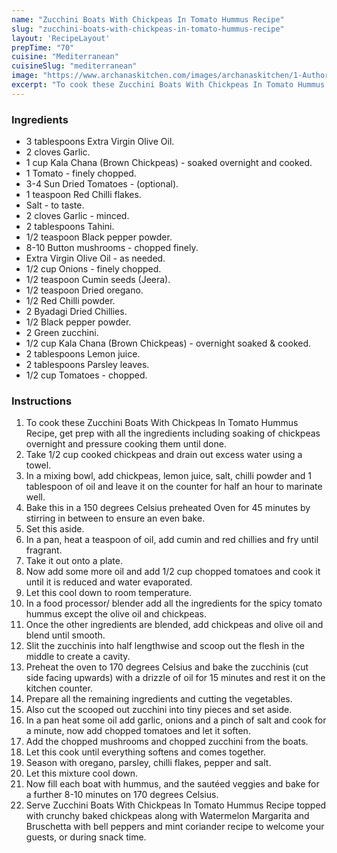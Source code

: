 ---
name: "Zucchini Boats With Chickpeas In Tomato Hummus Recipe"
slug: "zucchini-boats-with-chickpeas-in-tomato-hummus-recipe"
layout: 'RecipeLayout'
prepTime: "70"
cuisine: "Mediterranean"
cuisineSlug: "mediterranean"
image: "https://www.archanaskitchen.com/images/archanaskitchen/1-Author/Gauravi_Vinay/Zucchini_boats_with_chickpeas.jpg"
excerpt: "To cook these Zucchini Boats With Chickpeas In Tomato Hummus Recipe, get prep with all the ingredients including soaking of chickpeas overnight and pressure cooking them until done"
---

### Ingredients

- 3 tablespoons Extra Virgin Olive Oil.
- 2 cloves Garlic.
- 1 cup Kala Chana (Brown Chickpeas) - soaked overnight and  cooked.
- 1 Tomato - finely chopped.
- 3-4 Sun Dried Tomatoes - (optional).
- 1 teaspoon Red Chilli flakes.
- Salt - to taste.
- 2 cloves Garlic - minced.
- 2 tablespoons Tahini.
- 1/2 teaspoon Black pepper powder.
- 8-10 Button mushrooms - chopped finely.
- Extra Virgin Olive Oil - as needed.
- 1/2 cup Onions - finely chopped.
- 1/2 teaspoon Cumin seeds (Jeera).
- 1/2 teaspoon Dried oregano.
- 1/2 Red Chilli powder.
- 2 Byadagi Dried Chillies.
- 1/2 Black pepper powder.
- 2 Green zucchini.
- 1/2 cup Kala Chana (Brown Chickpeas) - overnight soaked & cooked.
- 2 tablespoons Lemon juice.
- 2 tablespoons Parsley leaves.
- 1/2 cup Tomatoes - chopped.

### Instructions

1. To cook these Zucchini Boats With Chickpeas In Tomato Hummus Recipe, get prep with all the ingredients including soaking of chickpeas overnight and pressure cooking them until done.
1. Take 1/2 cup cooked chickpeas and drain out excess water using a towel.
1. In a mixing bowl, add chickpeas, lemon juice, salt, chilli powder and 1 tablespoon of oil and leave it on the counter for half an hour to marinate well.
1. Bake this in a 150 degrees Celsius preheated Oven for 45 minutes by stirring in between to ensure an even bake.
1. Set this aside.
1. In a pan, heat a teaspoon of oil, add cumin and red chillies and fry until fragrant.
1. Take it out onto a plate.
1. Now add some more oil and add 1/2 cup chopped tomatoes and cook it until it is reduced and water evaporated.
1. Let this cool down to room temperature.
1. In a food processor/ blender add all the ingredients for the spicy tomato hummus except the olive oil and chickpeas.
1. Once the other ingredients are blended, add chickpeas and olive oil and blend until smooth.
1. Slit the zucchinis into half lengthwise and scoop out the flesh in the middle to create a cavity.
1. Preheat the oven to 170 degrees Celsius and bake the zucchinis (cut side facing upwards) with a drizzle of oil for 15 minutes and rest it on the kitchen counter.
1. Prepare all the remaining ingredients and cutting the vegetables.
1. Also cut the scooped out zucchini into tiny pieces and set aside.
1. In a pan heat some oil add garlic, onions and a pinch of salt and cook for a minute, now add chopped tomatoes and let it soften.
1. Add the chopped mushrooms and chopped zucchini from the boats.
1. Let this cook until everything softens and comes together.
1. Season with oregano, parsley, chilli flakes, pepper and salt.
1. Let this mixture cool down.
1. Now fill each boat with hummus, and the sautéed veggies and bake for a further 8-10 minutes on 170 degrees Celsius.
1. Serve Zucchini Boats With Chickpeas In Tomato Hummus Recipe topped with crunchy baked chickpeas along with Watermelon Margarita and Bruschetta with bell peppers and mint coriander recipe to welcome your guests, or during snack time.
